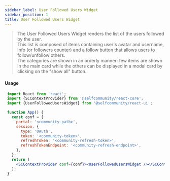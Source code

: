 ```yaml
---
sidebar_label: User Followed Users Widget
sidebar_position: 1
title: User Followed Users Widget
---
```


> The User Followed Users Widget renders the list of the users followed by the user.<br/>
This list is composed of items containing user's avatar and username, info (or followers counter) and a follow button that allows users to follow/unfollow others.<br/>
The categories are shown in an orderly manner: few items are shown in the main card while the others can be displayed in a modal card by clicking on the "show all" button.


<Logged><UsersFollowed/></Logged>

#### Usage

```jsx
 import React from 'react';
 import {SCContextProvider} from '@selfcommunity/react-core';
 import {UserFollowedUsersWidget} from '@selfcommunity/react-ui';

 function App() {
   const conf = {
     portal: '<community-path>',
     session: {
       type: 'OAuth',
       token: '<community-token>',
       refreshToken: '<community-refresh-token>',
       refreshTokenEndpoint: '<community-refresh-endpoint>',
     },
   };
   return (
     <SCContextProvider conf={conf}><UserFollowedUsersWidget /></SCContextProvider>
   );
 }
```
